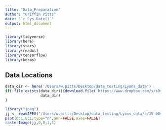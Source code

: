```yaml
---
title: "Data_Preparation"
author: "Griffin Pitts"
date: "`r Sys.Date()`"
output: html_document
---
```


```r
library(tidyverse)
library(here)
library(stars)
library(readxl)
library(tensorflow)
library(keras)
```

## Data Locations

```r

data_dir <- here('/Users/w.pitts/Desktop/data_testing/Lyons_data')
if(!file.exists(data_dir)){download.file('https://www.dropbox.com/s/s9r5swg89crcd1v/Lyons%202021%20-%20Ceramic%20Thin%20Section%20Deep%20Learning%20Dataset.zip?dl=1',
                data_dir)
}

library("jpeg")
jj <- readJPEG("/Users/w.pitts/Desktop/data_testing/Lyons_data/a/15-604_xp_000013.jpg",native=TRUE)
plot(0:1,0:1,type="n",ann=FALSE,axes=FALSE)
rasterImage(jj,0,0,1,1)

```


